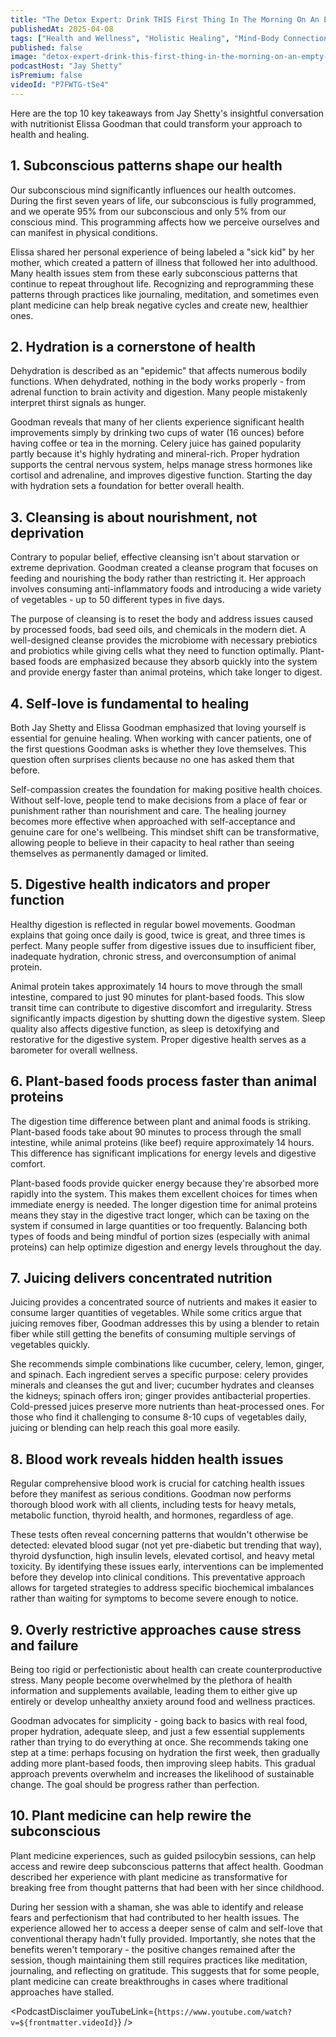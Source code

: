 ```yaml
---
title: "The Detox Expert: Drink THIS First Thing In The Morning On An Empty Stomach!"
publishedAt: 2025-04-08
tags: ["Health and Wellness", "Holistic Healing", "Mind-Body Connection"]
published: false
image: "detox-expert-drink-this-first-thing-in-the-morning-on-an-empty-stomach.jpg"
podcastHost: "Jay Shetty"
isPremium: false
videoId: "P7FWTG-tSe4"
---
```



<PodcastSummaryPageLayout frontmatter={frontmatter}>

Here are the top 10 key takeaways from Jay Shetty's insightful conversation with nutritionist Elissa Goodman that could transform your approach to health and healing.

## 1. Subconscious patterns shape our health

Our subconscious mind significantly influences our health outcomes. During the first seven years of life, our subconscious is fully programmed, and we operate 95% from our subconscious and only 5% from our conscious mind. This programming affects how we perceive ourselves and can manifest in physical conditions.

Elissa shared her personal experience of being labeled a "sick kid" by her mother, which created a pattern of illness that followed her into adulthood. Many health issues stem from these early subconscious patterns that continue to repeat throughout life. Recognizing and reprogramming these patterns through practices like journaling, meditation, and sometimes even plant medicine can help break negative cycles and create new, healthier ones.

## 2. Hydration is a cornerstone of health

Dehydration is described as an "epidemic" that affects numerous bodily functions. When dehydrated, nothing in the body works properly - from adrenal function to brain activity and digestion. Many people mistakenly interpret thirst signals as hunger.

Goodman reveals that many of her clients experience significant health improvements simply by drinking two cups of water (16 ounces) before having coffee or tea in the morning. Celery juice has gained popularity partly because it's highly hydrating and mineral-rich. Proper hydration supports the central nervous system, helps manage stress hormones like cortisol and adrenaline, and improves digestive function. Starting the day with hydration sets a foundation for better overall health.

## 3. Cleansing is about nourishment, not deprivation

Contrary to popular belief, effective cleansing isn't about starvation or extreme deprivation. Goodman created a cleanse program that focuses on feeding and nourishing the body rather than restricting it. Her approach involves consuming anti-inflammatory foods and introducing a wide variety of vegetables - up to 50 different types in five days.

The purpose of cleansing is to reset the body and address issues caused by processed foods, bad seed oils, and chemicals in the modern diet. A well-designed cleanse provides the microbiome with necessary prebiotics and probiotics while giving cells what they need to function optimally. Plant-based foods are emphasized because they absorb quickly into the system and provide energy faster than animal proteins, which take longer to digest.

## 4. Self-love is fundamental to healing

Both Jay Shetty and Elissa Goodman emphasized that loving yourself is essential for genuine healing. When working with cancer patients, one of the first questions Goodman asks is whether they love themselves. This question often surprises clients because no one has asked them that before.

Self-compassion creates the foundation for making positive health choices. Without self-love, people tend to make decisions from a place of fear or punishment rather than nourishment and care. The healing journey becomes more effective when approached with self-acceptance and genuine care for one's wellbeing. This mindset shift can be transformative, allowing people to believe in their capacity to heal rather than seeing themselves as permanently damaged or limited.

## 5. Digestive health indicators and proper function

Healthy digestion is reflected in regular bowel movements. Goodman explains that going once daily is good, twice is great, and three times is perfect. Many people suffer from digestive issues due to insufficient fiber, inadequate hydration, chronic stress, and overconsumption of animal protein.

Animal protein takes approximately 14 hours to move through the small intestine, compared to just 90 minutes for plant-based foods. This slow transit time can contribute to digestive discomfort and irregularity. Stress significantly impacts digestion by shutting down the digestive system. Sleep quality also affects digestive function, as sleep is detoxifying and restorative for the digestive system. Proper digestive health serves as a barometer for overall wellness.

## 6. Plant-based foods process faster than animal proteins

The digestion time difference between plant and animal foods is striking. Plant-based foods take about 90 minutes to process through the small intestine, while animal proteins (like beef) require approximately 14 hours. This difference has significant implications for energy levels and digestive comfort.

Plant-based foods provide quicker energy because they're absorbed more rapidly into the system. This makes them excellent choices for times when immediate energy is needed. The longer digestion time for animal proteins means they stay in the digestive tract longer, which can be taxing on the system if consumed in large quantities or too frequently. Balancing both types of foods and being mindful of portion sizes (especially with animal proteins) can help optimize digestion and energy levels throughout the day.

## 7. Juicing delivers concentrated nutrition

Juicing provides a concentrated source of nutrients and makes it easier to consume larger quantities of vegetables. While some critics argue that juicing removes fiber, Goodman addresses this by using a blender to retain fiber while still getting the benefits of consuming multiple servings of vegetables quickly.

She recommends simple combinations like cucumber, celery, lemon, ginger, and spinach. Each ingredient serves a specific purpose: celery provides minerals and cleanses the gut and liver; cucumber hydrates and cleanses the kidneys; spinach offers iron; ginger provides antibacterial properties. Cold-pressed juices preserve more nutrients than heat-processed ones. For those who find it challenging to consume 8-10 cups of vegetables daily, juicing or blending can help reach this goal more easily.

## 8. Blood work reveals hidden health issues

Regular comprehensive blood work is crucial for catching health issues before they manifest as serious conditions. Goodman now performs thorough blood work with all clients, including tests for heavy metals, metabolic function, thyroid health, and hormones, regardless of age.

These tests often reveal concerning patterns that wouldn't otherwise be detected: elevated blood sugar (not yet pre-diabetic but trending that way), thyroid dysfunction, high insulin levels, elevated cortisol, and heavy metal toxicity. By identifying these issues early, interventions can be implemented before they develop into clinical conditions. This preventative approach allows for targeted strategies to address specific biochemical imbalances rather than waiting for symptoms to become severe enough to notice.

## 9. Overly restrictive approaches cause stress and failure

Being too rigid or perfectionistic about health can create counterproductive stress. Many people become overwhelmed by the plethora of health information and supplements available, leading them to either give up entirely or develop unhealthy anxiety around food and wellness practices.

Goodman advocates for simplicity - going back to basics with real food, proper hydration, adequate sleep, and just a few essential supplements rather than trying to do everything at once. She recommends taking one step at a time: perhaps focusing on hydration the first week, then gradually adding more plant-based foods, then improving sleep habits. This gradual approach prevents overwhelm and increases the likelihood of sustainable change. The goal should be progress rather than perfection.

## 10. Plant medicine can help rewire the subconscious

Plant medicine experiences, such as guided psilocybin sessions, can help access and rewire deep subconscious patterns that affect health. Goodman described her experience with plant medicine as transformative for breaking free from thought patterns that had been with her since childhood.

During her session with a shaman, she was able to identify and release fears and perfectionism that had contributed to her health issues. The experience allowed her to access a deeper sense of calm and self-love that conventional therapy hadn't fully provided. Importantly, she notes that the benefits weren't temporary - the positive changes remained after the session, though maintaining them still requires practices like meditation, journaling, and reflecting on gratitude. This suggests that for some people, plant medicine can create breakthroughs in cases where traditional approaches have stalled.

<PodcastDisclaimer
  youTubeLink={`https://www.youtube.com/watch?v=${frontmatter.videoId}`}
/>

</PodcastSummaryPageLayout>
